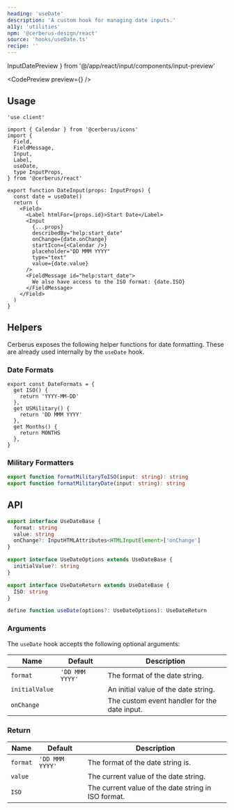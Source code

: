 ```yaml
---
heading: 'useDate'
description: 'A custom hook for managing date inputs.'
a11y: 'utilities'
npm: '@cerberus-design/react'
source: 'hooks/useDate.ts'
recipe: ''
---
```


  InputDatePreview
} from '@/app/react/input/components/input-preview'

<CodePreview preview={<InputDatePreview />} />

## Usage

```tsx title="form.tsx" {14}
'use client'

import { Calendar } from '@cerberus/icons'
import {
  Field,
  FieldMessage,
  Input,
  Label,
  useDate,
  type InputProps,
} from '@cerberus/react'

export function DateInput(props: InputProps) {
  const date = useDate()
  return (
    <Field>
      <Label htmlFor={props.id}>Start Date</Label>
      <Input
        {...props}
        describedBy="help:start_date"
        onChange={date.onChange}
        startIcon={<Calendar />}
        placeholder="DD MMM YYYY"
        type="text"
        value={date.value}
      />
      <FieldMessage id="help:start_date">
        We also have access to the ISO format: {date.ISO}
      </FieldMessage>
    </Field>
  )
}
```

## Helpers

Cerberus exposes the following helper functions for date formatting. These are already used internally by the `useDate` hook.

### Date Formats

```tsx title="General Usage"
export const DateFormats = {
  get ISO() {
    return 'YYYY-MM-DD'
  },
  get USMilitary() {
    return 'DD MMM YYYY'
  },
  get Months() {
    return MONTHS
  },
}
```

### Military Formatters

```ts
export function formatMilitaryToISO(input: string): string
export function formatMilitaryDate(input: string): string
```

## API

```ts showLineNumbers=false
export interface UseDateBase {
  format: string
  value: string
  onChange?: InputHTMLAttributes<HTMLInputElement>['onChange']
}

export interface UseDateOptions extends UseDateBase {
  initialValue?: string
}

export interface UseDateReturn extends UseDateBase {
  ISO: string
}

define function useDate(options?: UseDateOptions): UseDateReturn
```

### Arguments

The `useDate` hook accepts the following optional arguments:

| Name         | Default    | Description                                      |
| ------------ | ---------- | ------------------------------------------------ |
| `format`     | `'DD MMM YYYY'` | The format of the date string. |
| `initialValue` |        | An initial value of the date string. |
| `onChange`   |  | The custom event handler for the date input. |

### Return

| Name         | Default    | Description                                      |
| ------------ | ---------- | ------------------------------------------------ |
| `format`     | `'DD MMM YYYY'` | The format of the date string is. |
| `value`      |            | The current value of the date string. |
| `ISO`        |            | The current value of the date string in ISO format. |
